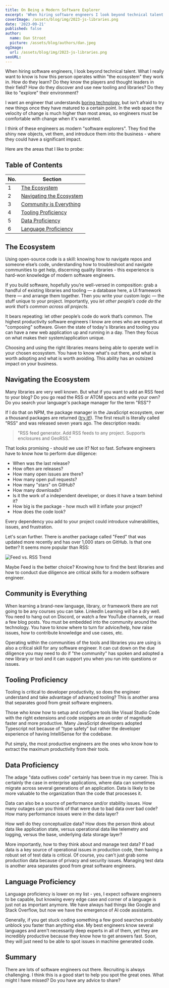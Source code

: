 ```yaml
---
title: On Being a Modern Software Explorer
excerpt: 'When hiring software engneers I look beyond technical talent. What I really want is someone who understands "the ecosystem" they work in.'
coverImage: /assets/blog/img/2023-js-libraries.png
date: '2023-09-21'
published: false
author:
  name: Dan Stroot
  picture: /assets/blog/authors/dan.jpeg
ogImage:
  url: /assets/blog/img/2023-js-libraries.png
seoURL:
---
```


When hiring software engineers, I look beyond technical talent. What I really want to know is how this person operates within "the ecosystem" they work in. How do they learn? Do they know the players and thought leaders in their field? How do they discover and use new tooling and libraries? Do they like to "explore" their environment?

I want an engineer that understands [boring technology](https://boringtechnology.club/), but isn't afraid to try new things once they have matured to a certain point. In the web space the velocity of change is much higher than most areas, so engineers must be comfortable with change when it's warranted.

I think of these engineers as modern "software explorers". They find the shiny new objects, vet them, and introduce them into the business - where they could have a significant impact.

Here are the areas that I like to probe:

## Table of Contents

<div className="px-2 w-full md:w-2/3 xl:w-1/2 overflow-x-auto">

| No. | Section                                               |
| --- | ----------------------------------------------------- |
| 1   | [The Ecosystem](#the-ecosystem)                       |
| 2   | [Navigating the Ecosystem](#navigating-the-ecosystem) |
| 3   | [Community is Everything](#community-is-everything)   |
| 4   | [Tooling Proficiency](#tooling-proficiency)           |
| 5   | [Data Proficiency](#data-proficiency)                 |
| 6   | [Language Proficiency](#language-proficiency)         |

</div>

## The Ecosystem

Using open-source code is a skill: knowing how to navigate repos and someone else’s code, understanding how to troubleshoot and navigate communities to get help, discerning quality libraries - this experience is hard-won knowledge of modern software engineers.

If you build software, hopefully you’re well-versed in composition: grab a handful of existing libraries and tooling — a database here, a UI framework there — and arrange them together. Then you write your custom logic — the stuff unique to your project. Importantly, you _let other people’s code do the work that’s common across all projects_.

It bears repeating: let other people’s code do work that’s common. The highest productivity software engineers I know are ones who are experts at "composing" software. Given the state of today's libraries and tooling you can have a new web application up and running in a day. Then they focus on what makes their system/application unique.

Choosing and using the right libraries means being able to operate well in your chosen ecosystem. You have to know what's out there, and what is worth adopting and what is worth avoiding. This ability has an outsized impact on your business.

## Navigating the Ecosystem

Many libraries are very well known. But what if you want to add an RSS feed to your blog? Do you go read the RSS or ATOM specs and write your own? Do you search your language's package manager for the term "RSS"?

If I do that on NPM, the package manager in the JavaScript ecosystem, over a thousand packages are returned ([try it!](https://www.npmjs.com/search?q=rss)). The first result is literally called "RSS" and was released seven years ago. The description reads:

> "RSS feed generator. Add RSS feeds to any project. Supports enclosures and GeoRSS."

That looks promising - should we use it? Not so fast. Sofware engineers have to know how to perform due diligence:

- When was the last release?
- How often are releases?
- How many open issues are there?
- How many open pull requests?
- How many "stars" on GitHub?
- How many downloads?
- Is it the work of a independent developer, or does it have a team behind it?
- How big is the package - how much will it inflate your project?
- How does the code look?

Every dependency you add to your project could introduce vulnerabilities, issues, and frustration.

Let's scan further. There is another package called "Feed" that was updated more recently and has over 1,000 stars on GitHub. Is that one better? It seems more popular than RSS:

![Feed vs. RSS Trend](/assets/blog/img/feed_vs_rss.jpg)

Maybe Feed is the better choice? Knowing how to find the best libraries and how to conduct due diligence are critical skills for a modern software engineer.

## Community is Everything

When learning a brand-new language, library, or framework there are not going to be any courses you can take. LinkedIn Learning will be a dry well. You need to hang out on Discord, or watch a few YouTube channels, or read a few blog posts. You must be embedded into the community around the technology. You have to know where to turn for advice/help, how raise issues, how to contribute knowledge and use cases, etc.

Operating within the communities of the tools and libraries you are using is also a critical skill for any software engineer. It can cut down on the due diligence you may need to do if "the community" has spoken and adopted a new library or tool and it can support you when you run into questions or issues.

## Tooling Proficiency

Tooling is critical to developer productivity, so does the engineer understand and take advantage of advanced tooling? This is another area that separates good from great software engineers.

Those who know how to setup and configure tools like Visual Studio Code with the right extensions and code snippets are an order of magnitude faster and more productive. Many JavaScript developers adopted Typescript not because of "type safety" but rather the developer experience of having IntelliSense for the codebase.

Put simply, the most productive engineers are the ones who know how to extract the maximum productivity from their tools.

## Data Proficiency

The adage "data outlives code" certainly has been true in my career. This is certainly the case in enterprise applications, where data can sometimes migrate across several generations of an application. Data is likely to be more valuable to the organization than the code that processes it.

Data can also be a source of performance and/or stability issues. How many outages can you think of that were due to bad data over bad code? How many performance issues were in the data layer?

How well do they conceptualize data? How does the person think about data like application state, versus operational data like telemetry and logging, versus the base, underlying data storage layer?

More importantly, how to they think about and manage test data? If bad data is a key source of operational issues in production code, then having a robust set of test data is critical. Of course, you can't just grab some production data because of privacy and security issues. Managing test data is another area separates good from great software engineers.

## Language Proficiency

Language proficiency is lower on my list - yes, I expect software engineers to be capable, but knowing every edge case and corner of a language is just not as important anymore. We have always had things like Google and Stack Overflow, but now we have the emergence of AI code assistants.

Generally, if you get stuck coding something a few good searches probably unblock you faster than anything else. My best engineers know several languages and aren't necessarily deep experts in all of them, yet they are incredibly productive because they know how to get answers fast. Soon, they will just need to be able to spot issues in machine generated code.

## Summary

There are lots of software engineers out there. Recruiting is always challenging. I think this is a good start to help you spot the great ones. What might I have missed? Do you have any advice to share?
